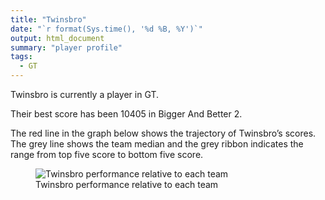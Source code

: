 ```yaml
---
title: "Twinsbro"
date: "`r format(Sys.time(), '%d %B, %Y')`"
output: html_document
summary: "player profile"
tags:
  - GT
---
```


Twinsbro is currently a player in GT.

Their best score has been 10405 in Bigger And Better 2.

The red line in the graph below shows the trajectory of Twinsbro's scores. The grey line shows the team median and the grey ribbon indicates the range from top five score to bottom five score.

![Twinsbro performance relative to each team](Twinsbro.jpg)
